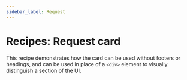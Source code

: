 ```yaml
---
sidebar_label: Request
---
```


# Recipes: Request card

This recipe demonstrates how the card can be used without footers or headings, and can be used in place of a `<div>` element to visually distinguish a section of the UI.

<RecipeDemo initialpath="/recipes/card/request.html" />
